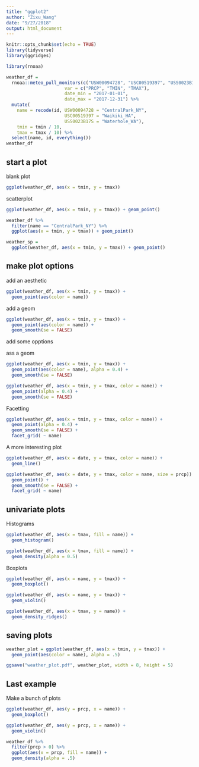 ```yaml
---
title: "ggplot2"
author: "Zixu_Wang"
date: "9/27/2018"
output: html_document
---
```


```r
knitr::opts_chunk$set(echo = TRUE)
library(tidyverse)
library(ggridges)
```

```r
library(rnoaa)

weather_df = 
  rnoaa::meteo_pull_monitors(c("USW00094728", "USC00519397", "USS0023B17S"),
                      var = c("PRCP", "TMIN", "TMAX"), 
                      date_min = "2017-01-01",
                      date_max = "2017-12-31") %>%
  mutate(
    name = recode(id, USW00094728 = "CentralPark_NY", 
                      USC00519397 = "Waikiki_HA",
                      USS0023B17S = "Waterhole_WA"),
    tmin = tmin / 10,
    tmax = tmax / 10) %>%
  select(name, id, everything())
weather_df
```

## start a plot

blank plot

```r
ggplot(weather_df, aes(x = tmin, y = tmax))
```

scatterplot

```r
ggplot(weather_df, aes(x = tmin, y = tmax)) + geom_point()
```

```r
weather_df %>% 
  filter(name == "CentralPark_NY") %>% 
  ggplot(aes(x = tmin, y = tmax)) + geom_point()
```

```r
weather_sp = 
  ggplot(weather_df, aes(x = tmin, y = tmax)) + geom_point()
```

## make plot options

add an aesthetic

```r
ggplot(weather_df, aes(x = tmin, y = tmax)) + 
  geom_point(aes(color = name))
```

add a geom

```r
ggplot(weather_df, aes(x = tmin, y = tmax)) + 
  geom_point(aes(color = name)) +
  geom_smooth(se = FALSE)
```

add some opptions

ass a geom

```r
ggplot(weather_df, aes(x = tmin, y = tmax)) + 
  geom_point(aes(color = name), alpha = 0.4) +
  geom_smooth(se = FALSE)
```

```r
ggplot(weather_df, aes(x = tmin, y = tmax, color = name)) + 
  geom_point(alpha = 0.4) +
  geom_smooth(se = FALSE)
```

Facetting

```r
ggplot(weather_df, aes(x = tmin, y = tmax, color = name)) + 
  geom_point(alpha = 0.4) +
  geom_smooth(se = FALSE) +
  facet_grid( ~ name)
```

A more interesting plot

```r
ggplot(weather_df, aes(x = date, y = tmax, color = name)) +
  geom_line()
```

```r
ggplot(weather_df, aes(x = date, y = tmax, color = name, size = prcp)) +
  geom_point() +
  geom_smooth(se = FALSE) +
  facet_grid( ~ name)
```

## univariate plots

Histograms

```r
ggplot(weather_df, aes(x = tmax, fill = name)) +
  geom_histogram()
```

```r
ggplot(weather_df, aes(x = tmax, fill = name)) +
  geom_density(alpha = 0.5)
```

Boxplots

```r
ggplot(weather_df, aes(x = name, y = tmax)) +
  geom_boxplot()
```

```r
ggplot(weather_df, aes(x = name, y = tmax)) +
  geom_violin()
```

```r
ggplot(weather_df, aes(x = tmax, y = name)) +
  geom_density_ridges()
```

## saving plots
 
```r
weather_plot = ggplot(weather_df, aes(x = tmin, y = tmax)) + 
  geom_point(aes(color = name), alpha = .5) 

ggsave("weather_plot.pdf", weather_plot, width = 8, height = 5)
```

## Last example

Make a bunch of plots
```r
ggplot(weather_df, aes(y = prcp, x = name)) +
  geom_boxplot()
```

```r
ggplot(weather_df, aes(y = prcp, x = name)) +
  geom_violin()
```

```r
weather_df %>% 
  filter(prcp > 0) %>% 
  ggplot(aes(x = prcp, fill = name)) +
  geom_density(alpha = .5)
```

